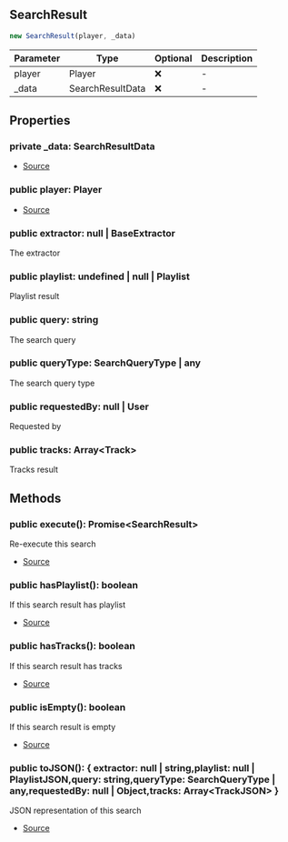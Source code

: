 ## SearchResult

```typescript
new SearchResult(player, _data)
```
| Parameter | Type | Optional | Description |
| ----------- | ----------- | ----------- | ----------- |
| player | Player | ❌ | - |
| _data | SearchResultData | ❌ | - |

## Properties
### private  _data: SearchResultData
- [Source](https://github.com/Androz2091/discord-player/blob/b73ce3f/packages/discord-player/src/Structures/SearchResult.ts#L18)
### public  player: Player
- [Source](https://github.com/Androz2091/discord-player/blob/b73ce3f/packages/discord-player/src/Structures/SearchResult.ts#L18)
### public  extractor: null \| BaseExtractor
The extractor
### public  playlist: undefined \| null \| Playlist
Playlist result
### public  query: string
The search query
### public  queryType: SearchQueryType \| any
The search query type
### public  requestedBy: null \| User
Requested by
### public  tracks: Array\<Track>
Tracks result
## Methods
### public  execute(): Promise\<SearchResult>
Re-execute this search





- [Source](https://github.com/Androz2091/discord-player/blob/b73ce3f/packages/discord-player/src/Structures/SearchResult.ts#L69)
### public  hasPlaylist(): boolean
If this search result has playlist





- [Source](https://github.com/Androz2091/discord-player/blob/b73ce3f/packages/discord-player/src/Structures/SearchResult.ts#L86)
### public  hasTracks(): boolean
If this search result has tracks





- [Source](https://github.com/Androz2091/discord-player/blob/b73ce3f/packages/discord-player/src/Structures/SearchResult.ts#L93)
### public  isEmpty(): boolean
If this search result is empty





- [Source](https://github.com/Androz2091/discord-player/blob/b73ce3f/packages/discord-player/src/Structures/SearchResult.ts#L79)
### public  toJSON(): \{ extractor: null \| string,playlist: null \| PlaylistJSON,query: string,queryType: SearchQueryType \| any,requestedBy: null \| Object,tracks: Array\<TrackJSON> }
JSON representation of this search





- [Source](https://github.com/Androz2091/discord-player/blob/b73ce3f/packages/discord-player/src/Structures/SearchResult.ts#L100)